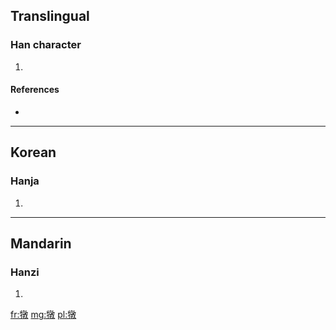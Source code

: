 ==Translingual==

===Han character===
{{Han char|rn=93|rad=牛|as=12|sn=16|four=|canj=竹手卜木大 (HQYDK)}}

# {{defn|Han|sort=牛12}}

====References====
* {{Han ref|kx=0704.140|dkj=20168|dj=1117.040|hdz=31820.050|uh=729C|ud=29340}}

----

==Korean==

===Hanja===
{{ko-hanja|hangeul=돈|eumhun=|rv=don|mr=ton|y=ton}}

# {{defn|lang=ko|sort=牛12}}

----

==Mandarin==

===Hanzi===
{{cmn-hanzi|pin=[[bēi]] ([[bei1]]), [[dūn]] ([[dun1]])|wg=pei<sup>1</sup>, tun<sup>1</sup>}}

# {{defn|lang=cmn|sort=牛12}}

[[fr:犜]]
[[mg:犜]]
[[pl:犜]]